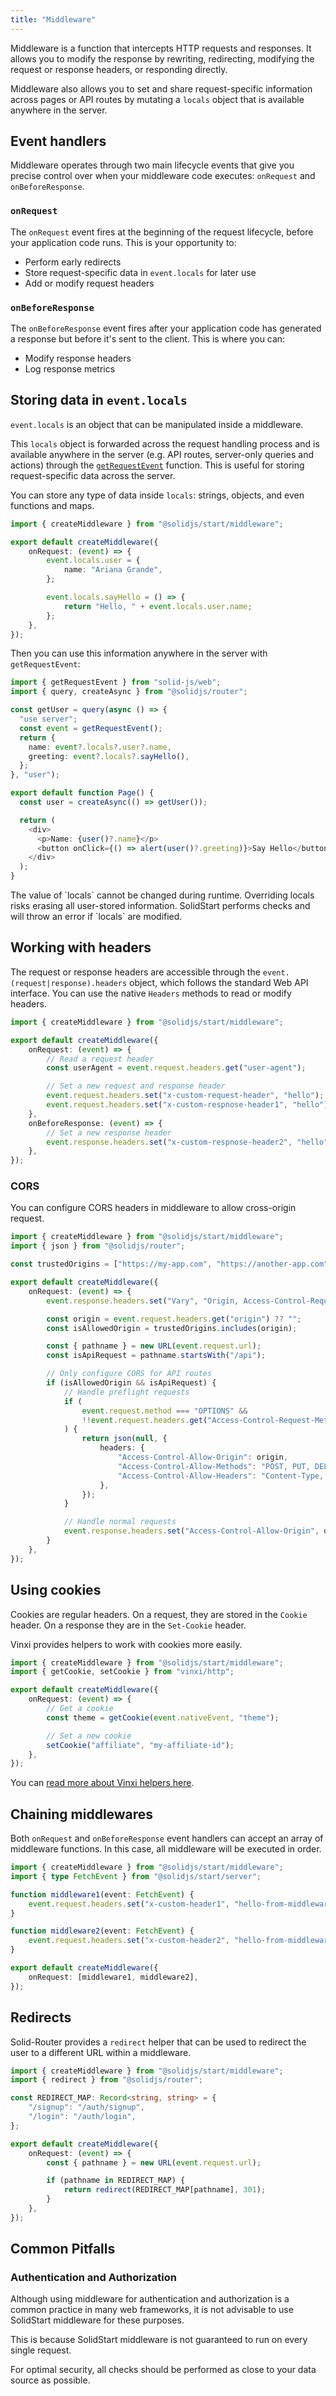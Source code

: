 ```yaml
---
title: "Middleware"
---
```


Middleware is a function that intercepts HTTP requests and responses. It allows you to modify the response by rewriting, redirecting, modifying the request or response headers, or responding directly.

Middleware also allows you to set and share request-specific information across pages or API routes by mutating a `locals` object that is available anywhere in the server.

## Event handlers

Middleware operates through two main lifecycle events that give you precise control over when your middleware code executes: `onRequest` and `onBeforeResponse`.

### `onRequest`

The `onRequest` event fires at the beginning of the request lifecycle, before your application code runs. This is your opportunity to:

- Perform early redirects
- Store request-specific data in `event.locals` for later use
- Add or modify request headers

### `onBeforeResponse`

The `onBeforeResponse` event fires after your application code has generated a response but before it's sent to the client. This is where you can:

- Modify response headers
- Log response metrics

## Storing data in `event.locals`

`event.locals` is an object that can be manipulated inside a middleware.

This `locals` object is forwarded across the request handling process and is available anywhere in the server (e.g. API routes, server-only queries and actions) through the [`getRequestEvent`](https://docs.solidjs.com/reference/server-utilities/get-request-event) function. This is useful for storing request-specific data across the server.

You can store any type of data inside `locals`: strings, objects, and even functions and maps.

```ts
import { createMiddleware } from "@solidjs/start/middleware";

export default createMiddleware({
	onRequest: (event) => {
		event.locals.user = {
			name: "Ariana Grande",
		};

		event.locals.sayHello = () => {
			return "Hello, " + event.locals.user.name;
		};
	},
});
```

Then you can use this information anywhere in the server with `getRequestEvent`:

```ts title="src/routes/index.tsx"
import { getRequestEvent } from "solid-js/web";
import { query, createAsync } from "@solidjs/router";

const getUser = query(async () => {
  "use server";
  const event = getRequestEvent();
  return {
    name: event?.locals?.user?.name,
    greeting: event?.locals?.sayHello(),
  };
}, "user");

export default function Page() {
  const user = createAsync(() => getUser());

  return (
    <div>
      <p>Name: {user()?.name}</p>
      <button onClick={() => alert(user()?.greeting)}>Say Hello</button>
    </div>
  );
}
```

<Callout type="note">
	The value of `locals` cannot be changed during runtime. Overriding locals
	risks erasing all user-stored information. SolidStart performs checks and will
	throw an error if `locals` are modified.
</Callout>

## Working with headers

The request or response headers are accessible through the `event.(request|response).headers` object, which follows the standard Web API interface. You can use the native `Headers` methods to read or modify headers.

```ts
import { createMiddleware } from "@solidjs/start/middleware";

export default createMiddleware({
	onRequest: (event) => {
		// Read a request header
		const userAgent = event.request.headers.get("user-agent");

		// Set a new request and response header
		event.request.headers.set("x-custom-request-header", "hello");
		event.request.headers.set("x-custom-respnose-header1", "hello");
	},
	onBeforeResponse: (event) => {
		// Set a new response header
		event.response.headers.set("x-custom-respnose-header2", "hello");
	},
});
```

### CORS

You can configure CORS headers in middleware to allow cross-origin request.

```ts
import { createMiddleware } from "@solidjs/start/middleware";
import { json } from "@solidjs/router";

const trustedOrigins = ["https://my-app.com", "https://another-app.com"];

export default createMiddleware({
	onRequest: (event) => {
		event.response.headers.set("Vary", "Origin, Access-Control-Request-Method");

		const origin = event.request.headers.get("origin") ?? "";
		const isAllowedOrigin = trustedOrigins.includes(origin);

		const { pathname } = new URL(event.request.url);
		const isApiRequest = pathname.startsWith("/api");

		// Only configure CORS for API routes
		if (isAllowedOrigin && isApiRequest) {
			// Handle preflight requests
			if (
				event.request.method === "OPTIONS" &&
				!!event.request.headers.get("Access-Control-Request-Method")
			) {
				return json(null, {
					headers: {
						"Access-Control-Allow-Origin": origin,
						"Access-Control-Allow-Methods": "POST, PUT, DELETE",
						"Access-Control-Allow-Headers": "Content-Type, Authorization",
					},
				});
			}

			// Handle normal requests
			event.response.headers.set("Access-Control-Allow-Origin", origin);
		}
	},
});
```

## Using cookies

Cookies are regular headers. On a request, they are stored in the `Cookie` header. On a response they are in the `Set-Cookie` header.

Vinxi provides helpers to work with cookies more easily.

```ts
import { createMiddleware } from "@solidjs/start/middleware";
import { getCookie, setCookie } from "vinxi/http";

export default createMiddleware({
	onRequest: (event) => {
		// Get a cookie
		const theme = getCookie(event.nativeEvent, "theme");

		// Set a new cookie
		setCookie("affiliate", "my-affiliate-id");
	},
});
```

You can [read more about Vinxi helpers here](https://vinxi.vercel.app/api/server/cookies.html).

## Chaining middlewares

Both `onRequest` and `onBeforeResponse` event handlers can accept an array of middleware functions. In this case, all middleware will be executed in order.

```ts
import { createMiddleware } from "@solidjs/start/middleware";
import { type FetchEvent } from "@solidjs/start/server";

function middleware1(event: FetchEvent) {
	event.request.headers.set("x-custom-header1", "hello-from-middleware1");
}

function middleware2(event: FetchEvent) {
	event.request.headers.set("x-custom-header2", "hello-from-middleware2");
}

export default createMiddleware({
	onRequest: [middleware1, middleware2],
});
```

## Redirects

Solid-Router provides a `redirect` helper that can be used to redirect the user to a different URL within a middleware.

```ts
import { createMiddleware } from "@solidjs/start/middleware";
import { redirect } from "@solidjs/router";

const REDIRECT_MAP: Record<string, string> = {
	"/signup": "/auth/signup",
	"/login": "/auth/login",
};

export default createMiddleware({
	onRequest: (event) => {
		const { pathname } = new URL(event.request.url);

		if (pathname in REDIRECT_MAP) {
			return redirect(REDIRECT_MAP[pathname], 301);
		}
	},
});
```

## Common Pitfalls

### Authentication and Authorization

Although using middleware for authentication and authorization is a common practice in many web frameworks, it is not advisable to use SolidStart middleware for these purposes.

This is because SolidStart middleware is not guaranteed to run on every single request.

For optimal security, all checks should be performed as close to your data source as possible.

